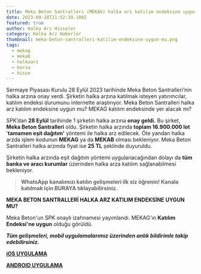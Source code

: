 ```yaml
---
title: Meka Beton Santralleri (MEKAG) halka arz katılım endeksine uygun mu?
date: 2023-09-28T21:52:39.100Z
featured: true
author: Halka Arz Hisseler
category: Halka Arz Haberler
thumbnail: meka-beton-santralleri̇-katilim-endeksi̇ne-uygun-mu.png
tags:
  - mekag
  - mekab
  - halkaarz
  - borsa
  - hisse
---
```

Sermaye Piyasası Kurulu 28 Eylül 2023 tarihinde Meka Beton Santralleri’nin halka arzına onay verdi. Şirketin halka arzına katılmak isteyen yatırımcılar, katılım endeksi durumunu internette araştırıyor. Meka Beton Santralleri halka arz katılım endeksine uygun mu? MEKAG katılım endeksinde yer alacak mı?

SPK’dan **28 Eylül** tarihinde 1 şirketin halka arzına **onay geldi.** Bu şirket, **Meka Beton Santralleri** oldu. Şirketin halka arzında **toplam 16.900.000 lot** '**tamamen eşit dağıtım'** yöntemi ile halka arz edilecek. Öte yandan halka arzda işlem kodunun **MEKAG** ya da **MEKAB** olması bekleniyor. Meka Beton Santralleri halka arzında fiyat ise **25 TL** şeklinde duyuruldu. 

Şirketin halka arzında eşit dağıtım yöntemi uygulanacağından dolayı da **tüm banka ve aracı kurumlar** üzerinden halka arza katılım sağlanabilmesi bekleniyor.

> **WhatsApp kanalımızı katılın gelişmeleri ilk siz öğrenin! Kanala katılmak için BURAYA tıklayabilirsiniz.**

**MEKA BETON SANTRALLERİ HALKA ARZ KATILIM ENDEKSİNE UYGUN MU?**

M﻿eka Beton'un SPK onaylı izahnamesi yayımlandı. MEKAG'ın **Katılım Endeksi'ne uygun** olduğu görüldü.

***Tüm gelişmeleri, mobil uygulamalarımız üzerinden anlık bildirimle takip edebilirsiniz.*** 

**[iOS UYGULAMA](https://apps.apple.com/app/halka-arz-haber/id1618120293)**

**[ANDROID UYGULAMA](https://play.google.com/store/apps/details?id=com.halkaarzhaber.hisseler&hl=en&gl=TR)**